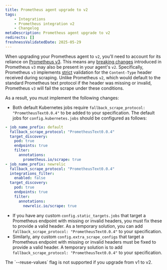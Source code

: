 ```yaml
---
title: Prometheus agent upgrade to v2
tags:
    - Integrations
    - Prometheus integration v2
    - Changelog
metaDescription: Prometheus agent upgrade to v2
redirects: []
freshnessValidatedDate: 2025-05-29
---
```


When upgrading your Prometheus agent to `v2`, you'll need to account for its reliance on [Prometheus v3](https://prometheus.io/blog/2024/11/14/prometheus-3-0/). This means any [breaking changes](https://prometheus.io/docs/prometheus/latest/migration) introduced in Prometheus `v3` may also be present in your agent's `v2`. Specifically, Prometheus `v3` implements [strict](https://prometheus.io/docs/prometheus/latest/migration/#scrape-protocols) validation for the `Content-Type` header received during scraping. Unlike Prometheus `v2`, which would default to the standard Prometheus text protocol if the header was missing or invalid, Prometheus `v3` will fail the scrape under these conditions.

As a result, you must implement the following changes:

- Both default Kubernetes jobs require `fallback_scrape_protocol: "PrometheusText0.0.4"` to be added to your specification. The default jobs for `config.kubernetes.jobs` should be configured as follows:
```yaml
- job_name_prefix: default
  fallback_scrape_protocol: "PrometheusText0.0.4"
  target_discovery:
    pod: true
    endpoints: true
    filter:
      annotations:
        prometheus.io/scrape: true
- job_name_prefix: newrelic
  fallback_scrape_protocol: "PrometheusText0.0.4"
  integrations_filter:
    enabled: false
  target_discovery:
    pod: true
    endpoints: true
    filter:
      annotations:
        newrelic.io/scrape: true
```
- If you have any custom `config.static_targets.jobs` that target a Prometheus endpoint with missing or invalid headers, you must fix these to provide a valid header. As a temporary solution, you can add `fallback_scrape_protocol: "PrometheusText0.0.4"` to your specification.
- Similarly, any custom `config.extra_scrape_configs` that target a Prometheus endpoint with missing or invalid headers must be fixed to provide a valid header. A temporary solution is to add `fallback_scrape_protocol: "PrometheusText0.0.4"` to your specification.

<Callout variant="important">
  The `--reuse-values` flag is not supported if you upgrade from v1 to v2.
</Callout>
